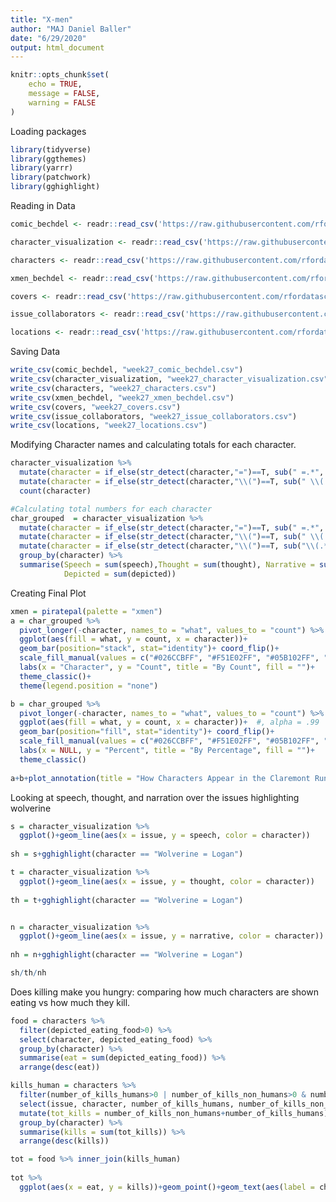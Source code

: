```yaml
---
title: "X-men"
author: "MAJ Daniel Baller"
date: "6/29/2020"
output: html_document
---
```


```r
knitr::opts_chunk$set(
	echo = TRUE,
	message = FALSE,
	warning = FALSE
)
```

Loading packages
```r
library(tidyverse)
library(ggthemes)
library(yarrr)
library(patchwork)
library(gghighlight)
```

Reading in Data
```r
comic_bechdel <- readr::read_csv('https://raw.githubusercontent.com/rfordatascience/tidytuesday/master/data/2020/2020-06-30/comic_bechdel.csv')

character_visualization <- readr::read_csv('https://raw.githubusercontent.com/rfordatascience/tidytuesday/master/data/2020/2020-06-30/character_visualization.csv')

characters <- readr::read_csv('https://raw.githubusercontent.com/rfordatascience/tidytuesday/master/data/2020/2020-06-30/characters.csv')

xmen_bechdel <- readr::read_csv('https://raw.githubusercontent.com/rfordatascience/tidytuesday/master/data/2020/2020-06-30/xmen_bechdel.csv')

covers <- readr::read_csv('https://raw.githubusercontent.com/rfordatascience/tidytuesday/master/data/2020/2020-06-30/covers.csv')

issue_collaborators <- readr::read_csv('https://raw.githubusercontent.com/rfordatascience/tidytuesday/master/data/2020/2020-06-30/issue_collaborators.csv')

locations <- readr::read_csv('https://raw.githubusercontent.com/rfordatascience/tidytuesday/master/data/2020/2020-06-30/locations.csv')
```

Saving Data
```r
write_csv(comic_bechdel, "week27_comic_bechdel.csv")
write_csv(character_visualization, "week27_character_visualization.csv")
write_csv(characters, "week27_characters.csv")
write_csv(xmen_bechdel, "week27_xmen_bechdel.csv")
write_csv(covers, "week27_covers.csv")
write_csv(issue_collaborators, "week27_issue_collaborators.csv")
write_csv(locations, "week27_locations.csv")
```

Modifying Character names and calculating totals for each character.
```r
character_visualization %>% 
  mutate(character = if_else(str_detect(character,"=")==T, sub(" =.*", "", character),character)) %>% 
  mutate(character = if_else(str_detect(character,"\\(")==T, sub(" \\(.*", "", character),character))
  count(character)

#Calculating total numbers for each character
char_grouped  = character_visualization %>% 
  mutate(character = if_else(str_detect(character,"=")==T, sub(" =.*", "", character),character)) %>% 
  mutate(character = if_else(str_detect(character,"\\(")==T, sub(" \\(.*", "", character),character)) %>% 
  mutate(character = if_else(str_detect(character,"\\(")==T, sub("\\(.*", "", character),character)) %>% 
  group_by(character) %>% 
  summarise(Speech = sum(speech),Thought = sum(thought), Narrative = sum(narrative), 
            Depicted = sum(depicted))
```

Creating Final Plot
```r
xmen = piratepal(palette = "xmen")
a = char_grouped %>%
  pivot_longer(-character, names_to = "what", values_to = "count") %>% 
  ggplot(aes(fill = what, y = count, x = character))+ 
  geom_bar(position="stack", stat="identity")+ coord_flip()+
  scale_fill_manual(values = c("#026CCBFF", "#F51E02FF", "#05B102FF", "#FB9F53FF"))+
  labs(x = "Character", y = "Count", title = "By Count", fill = "")+
  theme_classic()+
  theme(legend.position = "none")

b = char_grouped %>%
  pivot_longer(-character, names_to = "what", values_to = "count") %>% 
  ggplot(aes(fill = what, y = count, x = character))+  #, alpha = .99
  geom_bar(position="fill", stat="identity")+ coord_flip()+
  scale_fill_manual(values = c("#026CCBFF", "#F51E02FF", "#05B102FF", "#FB9F53FF"))+
  labs(x = NULL, y = "Percent", title = "By Percentage", fill = "")+
  theme_classic()
  
a+b+plot_annotation(title = "How Characters Appear in the Claremont Run", theme = theme(plot.title = element_text(hjust = 0.5, size = 24), plot.subtitle = element_text(hjust = 0.5, size = 16)), subtitle = "Comparing total observations to percentages", caption = "@danielpballer")
```

Looking at speech, thought, and narration over the issues highlighting wolverine
```r
s = character_visualization %>% 
  ggplot()+geom_line(aes(x = issue, y = speech, color = character))
  
sh = s+gghighlight(character == "Wolverine = Logan")

t = character_visualization %>% 
  ggplot()+geom_line(aes(x = issue, y = thought, color = character))
  
th = t+gghighlight(character == "Wolverine = Logan")


n = character_visualization %>% 
  ggplot()+geom_line(aes(x = issue, y = narrative, color = character))
  
nh = n+gghighlight(character == "Wolverine = Logan")

sh/th/nh
```

Does killing make you hungry: comparing how much characters are shown eating vs how much they kill.
```r
food = characters %>%  
  filter(depicted_eating_food>0) %>% 
  select(character, depicted_eating_food) %>% 
  group_by(character) %>% 
  summarise(eat = sum(depicted_eating_food)) %>% 
  arrange(desc(eat)) 

kills_human = characters %>%  
  filter(number_of_kills_humans>0 | number_of_kills_non_humans>0 & number_of_kills_non_humans< 1000000) %>% 
  select(issue, character, number_of_kills_humans, number_of_kills_non_humans) %>%
  mutate(tot_kills = number_of_kills_non_humans+number_of_kills_humans) %>% 
  group_by(character) %>% 
  summarise(kills = sum(tot_kills)) %>% 
  arrange(desc(kills))

tot = food %>% inner_join(kills_human)  
  
tot %>% 
  ggplot(aes(x = eat, y = kills))+geom_point()+geom_text(aes(label = character, overlap = F))#+geom_smooth(method = "lm")
```

